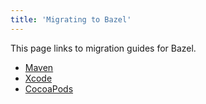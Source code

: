 ```yaml
---
title: 'Migrating to Bazel'
---
```


This page links to migration guides for Bazel.

*  [Maven](/versions/7.0.0/migrate/maven)
*  [Xcode](/versions/7.0.0/migrate/xcode)
*  [CocoaPods](/versions/7.0.0/migrate/cocoapods)

